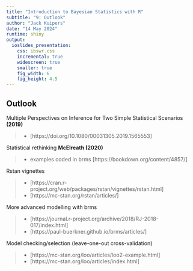 ---
title: "Introduction to Bayesian Statistics with R"
subtitle: "9: Outlook"
author: "Jack Kuipers"
date: "14 May 2024"
runtime: shiny
output:
  ioslides_presentation:
    css: ibswr.css
    incremental: true
    widescreen: true
    smaller: true
    fig_width: 6
    fig_height: 4.5
---

## Outlook

<div>
Multiple Perspectives on Inference for Two Simple Statistical Scenarios **(2019)**

>- [https://doi.org/10.1080/00031305.2019.1565553]
</div>

<div>
Statistical rethinking **McElreath (2020)**

>- examples coded in brms [https://bookdown.org/content/4857/]
</div>

<div>
Rstan vignettes

>- [https://cran.r-project.org/web/packages/rstan/vignettes/rstan.html]
>- [https://mc-stan.org/rstan/articles/]
</div>

<div>
More advanced modelling with brms

>- [https://journal.r-project.org/archive/2018/RJ-2018-017/index.html]
>- [https://paul-buerkner.github.io/brms/articles/]
</div>

<div>
Model checking/selection (leave-one-out cross-validation)

>- [https://mc-stan.org/loo/articles/loo2-example.html]
>- [https://mc-stan.org/loo/articles/index.html]
</div>
